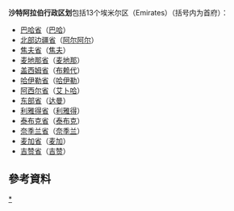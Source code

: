 
{{Infobox subdivision type
| name               =  埃米爾區<br /> {{lang|ar|المملكة العربية السعودية المناطق}} <small>([[阿拉伯語|阿拉伯語]])</small>
| alt_name           = 省<br />{{lang|ar|مقاطعة}}
| map                = [[File:Saudi_Arabia_-_province_locator_template.png|right]]

| category           = [[酋長國|酋長國]]
| territory          = [[沙特阿拉伯王國|沙特阿拉伯王國]]
| start_date         =
| current_number     = 13 埃米爾區
| number_date        =
| population_range   = 320,524  – 6,915,006 
| area_range         = {{Convert|22412|sqmi|km2|order=flip|abbr=on}}  – {{Convert|259662|sqmi|km2|order=flip|abbr=on}} 
| government         = 
| subdivision        =
}}
'''沙特阿拉伯行政区划'''包括13个埃米尔区（Emirates）（括号内为首府）：
*[[巴哈省|巴哈省]]（[[巴哈_(沙特阿拉伯)|巴哈]]）
*[[北部边疆省|北部边疆省]]（[[阿尔阿尔|阿尔阿尔]]）
*[[焦夫省_(沙地阿拉伯)|焦夫省]]（[[焦夫|焦夫]]）
*[[麦地那省|麦地那省]]（[[麦地那|麦地那]]）
*[[盖西姆省|盖西姆省]]（[[布赖代|布赖代]]）
*[[哈伊勒省|哈伊勒省]]（[[哈伊勒|哈伊勒]]）
*[[阿西尔省|阿西尔省]]（[[艾卜哈|艾卜哈]]）
*[[东部省|东部省]]（[[达曼|达曼]]）
*[[利雅得省|利雅得省]]（[[利雅得|利雅得]]）
*[[泰布克省|泰布克省]]（[[泰布克|泰布克]]）
*[[奈季兰省|奈季兰省]]（[[奈季兰|奈季兰]]）
*[[麦加省|麦加省]]（[[麦加|麦加]]）
*[[吉赞省|吉赞省]]（[[吉赞|吉赞]]）
==參考資料==
{{reflist}}

{{亚洲题目|行政区划}}
{{沙特阿拉伯省份}}

[[Category:沙特阿拉伯行政区划|*]]